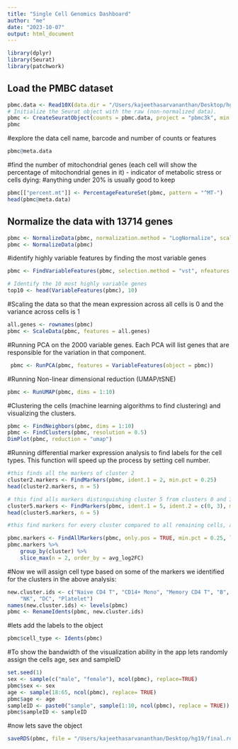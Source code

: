 ```yaml
---
title: "Single Cell Genomics Dashboard"
author: "me"
date: "2023-10-07"
output: html_document
---
```


```r
library(dplyr)
library(Seurat)
library(patchwork)
```

## Load the PMBC dataset
```r
pbmc.data <- Read10X(data.dir = "/Users/kajeethasarvananthan/Desktop/hg19")
# Initialize the Seurat object with the raw (non-normalized data).
pbmc <- CreateSeuratObject(counts = pbmc.data, project = "pbmc3k", min.cells = 3, min.features = 200)
pbmc
```

#explore the data cell name, barcode and number of counts or features  

```r
pbmc@meta.data
```

#find the number of mitochondrial genes (each cell will show the percentage of mitochondrial genes in it) - indicator of metabolic stress or cells dying: 
#anything under 20% is usually good to keep

```r
pbmc[["percent.mt"]] <- PercentageFeatureSet(pbmc, pattern = "^MT-")
head(pbmc@meta.data)
```

## Normalize the data with 13714 genes


```r
pbmc <- NormalizeData(pbmc, normalization.method = "LogNormalize", scale.factor = 10000)
pbmc <- NormalizeData(pbmc)
```

#identify highly variable features by finding the most variable genes
```r
pbmc <- FindVariableFeatures(pbmc, selection.method = "vst", nfeatures = 2000)

# Identify the 10 most highly variable genes
top10 <- head(VariableFeatures(pbmc), 10)

```
#Scaling the data so that the mean expression across all cells is 0 and the variance across cells is 1
```r
all.genes <- rownames(pbmc)
pbmc <- ScaleData(pbmc, features = all.genes)
```

#Running PCA on the 2000 variable genes. Each PCA will list genes that are responsible for the variation in that component. 
```r
 pbmc <- RunPCA(pbmc, features = VariableFeatures(object = pbmc))
```
#Running Non-linear dimensional reduction (UMAP/tSNE)
```r
pbmc <- RunUMAP(pbmc, dims = 1:10)
```
#Clustering the cells (machine learning algorithms to find clustering) and visualizing the clusters. 
```r
pbmc <- FindNeighbors(pbmc, dims = 1:10)
pbmc <- FindClusters(pbmc, resolution = 0.5)
DimPlot(pbmc, reduction = "umap")
```
#Running differential marker expression analysis to find labels for the cell types. This function will speed up the process by setting cell number. 
```r
#this finds all the markers of cluster 2
cluster2.markers <- FindMarkers(pbmc, ident.1 = 2, min.pct = 0.25)
head(cluster2.markers, n = 5)

# this find alls markers distinguishing cluster 5 from clusters 0 and 3
cluster5.markers <- FindMarkers(pbmc, ident.1 = 5, ident.2 = c(0, 3), min.pct = 0.25)
head(cluster5.markers, n = 5)

#this find markers for every cluster compared to all remaining cells, and choses only the positive ones

pbmc.markers <- FindAllMarkers(pbmc, only.pos = TRUE, min.pct = 0.25, logfc.threshold = 0.25)
pbmc.markers %>%
    group_by(cluster) %>%
    slice_max(n = 2, order_by = avg_log2FC)
```
#Now we will assign cell type based on some of the markers we identified for the clusters in the above analysis: 
```r
new.cluster.ids <- c("Naive CD4 T", "CD14+ Mono", "Memory CD4 T", "B", "CD8 T", "FCGR3A+ Mono",
    "NK", "DC", "Platelet")
names(new.cluster.ids) <- levels(pbmc)
pbmc <- RenameIdents(pbmc, new.cluster.ids)
```
#lets add the labels to the object
```r
pbmc$cell_type <- Idents(pbmc)
```

#To show the bandwidth of the visualization ability in the app lets randomly assign the cells age, sex and sampleID
```r
set.seed(1)
sex <- sample(c("male", "female"), ncol(pbmc), replace=TRUE)
pbmc$sex <- sex
age <- sample(18:65, ncol(pbmc), replace= TRUE)
pbmc$age <- age
sampleID <- paste0("sample", sample(1:10, ncol(pbmc), replace = TRUE))
pbmc$sampleID <- sampleID

```


#now lets save the object
```r
saveRDS(pbmc, file = "/Users/kajeethasarvananthan/Desktop/hg19/final.rds")
```